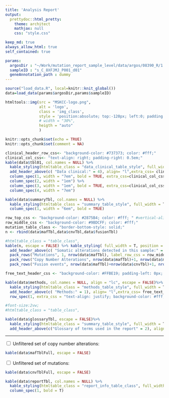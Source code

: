 ```yaml
---
title: 'Analysis Report'
output:
  prettydoc::html_pretty:
    theme: architect
    mathjax: null
    css: "style.css"

keep_md: true
always_allow_html: true
self_contained: true

params:
  argosDir : "~/Work/mutation_report_sample_level/data/argos/08390_R/1.1.2/20230208_22_12_784560"
  sampleID : "s_C_8XFJMJ_P001_d01"
  geneAnnotation_path : dummy
---
```


```r
source("load_data.R", local=knitr::knit_global())
data=load_data(params$argosDir,params$sampleID)
```


```r
htmltools::img(src = "MSKCC-logo.png",
               alt = 'logo',
               class = 'img_class',
               style = 'position:absolute; top:-120px; left:0; padding:3px; max-height: 40px', 
               # width = "30%",
               heigth = "auto"
               )
```

```r
knitr::opts_chunk$set(echo = TRUE)
knitr::opts_chunk$set(comment = NA)
```

```r
clinical_header_row_css<- "background-color: #737373; color: #fff;"
clinical_col_css<- "text-align: right; padding-right: 0.5em;"
kable(data$tbl01, col.names = NULL) %>% 
  kable_styling(htmltable_class = "data_clinical_table_style", full_width = T, position = "left") %>% 
  add_header_above(c( "Data clinical:" = 4), align= "l",extra_css= clinical_header_row_css )%>%
  column_spec(1, width = "7em", bold = TRUE, extra_css=clinical_col_css) %>%
  column_spec(2, width = "1em") %>%
  column_spec(3, width = "1em", bold = TRUE, extra_css=clinical_col_css) %>%
  column_spec(4, width = "7em")
```

```r
kable(data$summaryTbl, col.names = NULL) %>% 
  kable_styling(htmltable_class = "summary_table_style", full_width = T, position = "left") %>% 
  column_spec(1, width = "6em", bold = TRUE)
```


```r
row_top_css <- "background-color: #2875B4; color: #fff; " #vertical-align: baseline;
row_middle_css <- "background-color: #9BDCFF; color: #fff;"
mutation_table_class <- "border-bottom-style: solid;"
n <- rbind(data$mafTbl,data$cnvTbl,data$fusionTbl)

#htmltable_class = "table_class",
kable(n, escape = FALSE) %>% kable_styling( full_width = T, position = "left")%>%
  add_header_above(c( "Somatic alterations detected in this sample:" = 5), align= "l",extra_css= row_top_css )%>%
  pack_rows("Mutations", 1, nrow(data$mafTbl), label_row_css = row_middle_css)%>%
  pack_rows("Copy Number Alterations", nrow(data$mafTbl)+1, nrow(data$mafTbl)+nrow(data$cnvTbl), label_row_css = row_middle_css) %>%
  pack_rows("Fusion events", nrow(data$mafTbl)+nrow(data$cnvTbl)+1, nrow(data$mafTbl)+nrow(data$cnvTbl)+nrow(data$fusionTbl), label_row_css = row_middle_css)
```

```r


free_text_header_css <- "background-color: #FFBE19; padding-left: 0px; color: #fff; "

kable(data$methods, col.names = NULL, align = "lc", escape = FALSE)%>%
  kable_styling(htmltable_class = "methods_table_style", full_width = T, position = "left") %>% 
  add_header_above(c( "Methods:" = 1), align= "l",extra_css= free_text_header_css ) %>%
  row_spec(1, extra_css = "text-align: justify; background-color: #fff;")

#font-size:2vw;
#htmltable_class = "table_class",
```

```r
kable(data$glossaryTbl, escape = FALSE)%>%
  kable_styling(htmltable_class = "summary_table_style", full_width = T, position = "left") %>% 
  add_header_above(c("Glossary of terms used in the report" = 2), align= "l",extra_css= free_text_header_css )
```


---

```{=html}
<div class="wrap-collabsible"> 
    <input id="collapsible" class="toggle" type="checkbox"> 
    
    <label for="collapsible" class="lbl-toggle">
        Unfiltered set of copy number alterations:
    </label>

    <div class="collapsible-content">     
        <div class="content-inner">  
```

```r
kable(data$mafTblFull, escape = FALSE)
```
```{=html}
</div>
</div>
</div>
```

```{=html}
<div class="wrap-collabsible"> 
    <input id="collapsible2" class="toggle" type="checkbox"> 
    
    <label for="collapsible2" class="lbl-toggle">
        Unfiltered set of mutations:
    </label>

    <div class="collapsible-content">     
        <div class="content-inner">
```
```r
kable(data$cnvTblFull, escape = FALSE)
```
```{=html}
</div>
</div>
</div>
```



```r
kable(data$reportTbl, col.names = NULL) %>% 
  kable_styling(htmltable_class = "report_info_table_class", full_width = F, position = "left")%>% 
  column_spec(1, bold = T)
```
